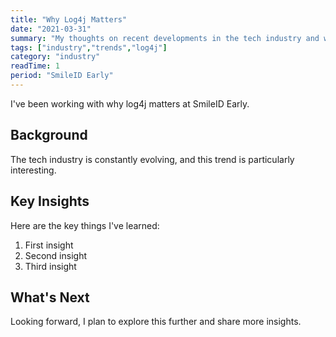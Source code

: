 ```yaml
---
title: "Why Log4j Matters"
date: "2021-03-31"
summary: "My thoughts on recent developments in the tech industry and what they mean for developers."
tags: ["industry","trends","log4j"]
category: "industry"
readTime: 1
period: "SmileID Early"
---
```


I've been working with why log4j matters at SmileID Early.

## Background

The tech industry is constantly evolving, and this trend is particularly interesting.

## Key Insights

Here are the key things I've learned:

1. First insight
2. Second insight
3. Third insight

## What's Next

Looking forward, I plan to explore this further and share more insights.

